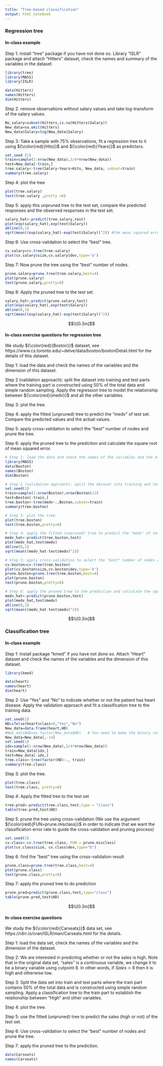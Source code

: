 ```yaml
---
title: "Tree-based classification"
output: html_notebook
---
```


### Regression tree

#### In-class example

Step 1: install "tree" package if you have not done so. Library "ISLR" package and attach "Hitters" dataset, check the names and summary of the variables in the dataset.

```r
library(tree)
library(MASS)
library(ISLR)
```
```r
data(Hitters)
names(Hitters)
dim(Hitters)
```

Step 2: remove observations without salary values and take log-transform of the salary values.
```r
No_salary=subset(Hitters,is.na(Hitters$Salary))
New_data=na.omit(Hitters)
New_data$Salary=log(New_data$Salary)
```

Step 3: Take a sample with $75\%$ observations, fit a regression tree to it using ${\color{red}{Hits}}$ and ${\color{red}{Years}}$ as predictors.
```r
set.seed (1)
train=sample(1:nrow(New_data),3/4*nrow(New_data))
test=New_data[-train,]
tree.salary<-tree(Salary~Years+Hits, New_data, subset=train)
summary(tree.salary)
```

Step 4: plot the tree 
```r
plot(tree.salary)
text(tree.salary ,pretty =0)
```

Step 5: apply this unpruned tree to the test set, compare the predicted responses and the observed responses in the test set.
```r
salary_hat<-predict(tree.salary,test)
plot(exp(salary_hat),exp(test$Salary))
abline(0,1)
sqrt(mean((exp(salary_hat)-exp(test$Salary))^2)) #the mean squared error
```

Step 6: Use cross-validation to select the "best" tree.
```r
cv.salary=cv.tree(tree.salary)
plot(cv.salary$size,cv.salary$dev,type='b')
```

Step 7: Now prune the tree using the "best" number of nodes.
```r
prune.salary=prune.tree(tree.salary,best=4)
plot(prune.salary)
text(prune.salary,pretty=0)
```

Step 8: Apply the pruned tree to the test set.
```r
salary_hat<-predict(prune.salary,test)
plot(exp(salary_hat),exp(test$Salary))
abline(0,1)
sqrt(mean((exp(salary_hat)-exp(test$Salary))^2))
```

$$\\[0.3in]$$

#### In-class exercise questions for regression tree

We study ${\color{red}{Boston}}$ dataset, see https://www.cs.toronto.edu/~delve/data/boston/bostonDetail.html for the details of this dataset.

Step 1: load the data and check the names of the variables and the dimension of this dataset.



Step 2 (validation approach): split the dataset into training and test parts where the training part is constructed using $50\%$ of the total data and simple random sampling. Apply the regression tree to model the relationship between ${\color{red}{medv}}$ and all the other variables.



Step 3: plot the tree.



Step 4: apply the fitted (unpruned) tree to predict the "medv" of test set. Compare the predicted values and the actual values.



Step 5: apply cross-validation to select the "best" number of nodes and prune the tree.



Step 6: apply the pruned tree to the prediction and calculate the square root of mean squared error.

```r
# Step 1: load the data and check the names of the variables and the dimension of this dataset.
library(MASS)
data(Boston)
names(Boston)
dim(Boston)
```
```r
# Step 2 (validation approach): split the dataset into training and test parts where the training part is constructed using $50\%$ of the total data and simple random sampling. Apply the regression tree to model the relationship between ${\color{red}{medv}}$ and all the other variables.
set.seed(1)
train=sample(1:nrow(Boston),nrow(Boston)/2)
test=Boston[-train,]
tree.boston<-tree(medv~.,Boston,subset=train)
summary(tree.boston)
```

```r
# Step 3: plot the tree.
plot(tree.boston)
text(tree.boston,pretty=0)
```
```r
# Step 4: apply the fitted (unpruned) tree to predict the "medv" of test set. Compare the predicted values and the actual values.
medv_hat<-predict(tree.boston,test)
plot(medv_hat,test$medv)
abline(0,1)
sqrt(mean((medv_hat-test$medv)^2))
```

```r
# Step 5: apply cross-validation to select the "best" number of nodes and prune the tree.
cv.boston=cv.tree(tree.boston)
plot(cv.boston$size,cv.boston$dev,type='b')
prune.boston=prune.tree(tree.boston,best=4)
plot(prune.boston)
text(prune.boston,pretty=0)
```
```r
# Step 6: apply the pruned tree to the prediction and calculate the square root of mean squared error.
medv_hat<-predict(prune.boston,test)
plot(medv_hat,test$medv)
abline(0,1)
sqrt(mean((medv_hat-test$medv)^2))
```

$$\\[0.3in]$$

### Classification tree

#### In-class example

Step 1: Install package "kmed" if you have not done so. Attach "Heart" dataset and check the names of the variables and the dimension of this dataset.
```r
library(kmed)
```
```r
data(heart)
names(heart)
dim(heart)
```

Step 2: Use "Yes" and "No" to indicate whether or not the patient has heart disease. Apply the validation approach and fit a classification tree to the training data.
```r
set.seed(1)
HD=ifelse(heart$class>0,"Yes","No")
New_data=data.frame(heart,HD)
#New_data$HD=as.factor(New_data$HD)   # You need to make the binary response as factor rather than character.
New_data=New_data[,-14]
set.seed(1)
idx=sample(1:nrow(New_data),3/4*nrow(New_data))
train=New_data[idx,]
test=New_data[-idx,]
tree.class<-tree(factor(HD)~., train)
summary(tree.class)
```

Step 3: plot the tree.
```r
plot(tree.class)
text(tree.class, pretty=0)
```

Step 4: Apply the fitted tree to the test set
```r
tree.pred<-predict(tree.class,test,type = "class")
table(tree.pred,test$HD)
```

Step 5: prune the tree using cross-validation (We use
the argument ${\color{red}{FUN=prune.misclass}}$ in order to indicate that we want the
classification error rate to guide the cross-validation and pruning process)
```r
set.seed(3)
cv.class<-cv.tree(tree.class, FUN = prune.misclass) 
plot(cv.class$size, cv.class$dev,type="b")
```

Step 6: find the "best" tree using the cross-validation result
```r
prune.class=prune.tree(tree.class,best=4)
plot(prune.class)
text(prune.class,pretty=0)
```

Step 7: apply the pruned tree to do prediction
```r
prune.pred=predict(prune.class,test,type="class")
table(prune.pred,test$HD)
```
$$\\[0.3in]$$

#### In-class exercise questions

We study the ${\color{red}{Carseats}}$ data set, see https://rdrr.io/cran/ISLR/man/Carseats.html for the details. 

Step 1: load the data set, check the names of the variables and the dimension of the dataset.


Step 2: We are interested in predicting whether or not the sales is high. Note that in the original data set, "sales" is a continuous variable, we change it to be a binary variable using cutpoint $8$. In other words, if $Sales>8$ then it is high and otherwise low.



Step 3: Split the data set into train and test parts where the train part contains $50\%$ of the total data and is constructed using simple random sampling. Apply a classification tree to the train part to establish the relationship between "High" and other variables.



Step 4: plot the tree.



Step 5: use the fitted (unpruned) tree to predict the sales (high or not) of the test set.



Step 6: Use cross-validation to select the "best" number of nodes and prune the tree.



Step 7: apply the pruned tree to the prediction.

```r
data(Carseats)
names(Carseats)

```


